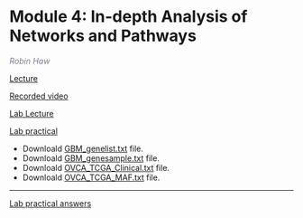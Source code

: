 #  Module 4: In-depth Analysis of Networks and Pathways  

  *<font color="#827e9c">Robin Haw</font>*
  
  [Lecture](./lectures/Pathways_2021_Module4_lecture_RH.pdf)   
  
  [Recorded video](https://www.youtube.com/watch?v=6rKCUOqGtXA&list=PL3izGL6oi0S-xaoH8p9LnJD8RQm8eNWF2&index=5)
  
  [Lab Lecture](./lectures/Pathways_2021_Module4_lab.pdf)
  
  [Lab practical](./lectures/CBW_2021_Module_4_Lab_Questions.pdf)

 *  Downloald  [GBM_genelist.txt](./Module4/Reactome/data/GBM_genelist.txt) file.  
 *  Downloald  [GBM_genesample.txt](./Module4/Reactome/data/GBM_genesample.txt) file.  
 *  Downloald  [OVCA_TCGA_Clinical.txt](./Module4/Reactome/data/OVCA_TCGA_Clinical.txt) file.  
 *  Downloald  [OVCA_TCGA_MAF.txt](./Module4/Reactome/data/OVCA_TCGA_MAF.txt) file.  
 

---
 
 [Lab practical answers](./lectures/CBW_2021_Module_4_Lab_Answers.pdf)



